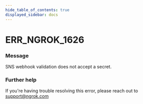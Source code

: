 ```yaml
---
hide_table_of_contents: true
displayed_sidebar: docs
---
```



# ERR_NGROK_1626

### Message

SNS webhook validation does not accept a secret.

<ErrorDetails error="err_ngrok_1626" />

### Further help

If you're having trouble resolving this error, please reach out to [support@ngrok.com](mailto:support@ngrok.com?subject=Help%20with%20ERR_NGROK_1626)
